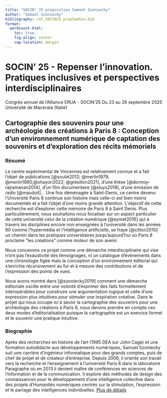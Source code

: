 ```yaml
---
title: "SOCIN’ 25 proposition Samuel Szoniecky"
author: "Samuel Szoniecky"
bibliography: ref_SOCIN25_propSamSzo.bib
format:
  wordcount-html:
    toc: true
    fig-align: center
    cap-location: margin
---
```


# SOCIN’ 25 - Repenser l’innovation. Pratiques inclusives et perspectives interdisciplinaires

Congrès annuel de l’Alliance ERUA - SOCIN’25 Du 23 au 26 septembre 2025 Université de Macerata (Italie)

## Cartographie des souvenirs pour une archéologie des créations à Paris 8 : Conception d'un environnement numérique de captation des souvenirs et d'exploration des récits mémoriels

### Résumé

Le centre expérimental de Vincennes est relativement connue et a fait l'objet de publications [@soulié2012; @merlin1979; @merlin1980;@ohayon2022; @grésillon2021], d'une thèse [@dormoy-rajramanan2014], d'un film documentaire [@sluys2018], d'une émission de radio [@mauduit]... Une fois déménagée à Saint-Denis, ce centre devenu l'Université Paris 8 continue son histoire mais celle-ci est bien moins documentée et a fait l'objet d'une moins grande attention. L'objectif de cette recherche est d'explorer cette mémoire de Paris 8 à Saint Denis. Plus particulièrement, nous souhaitons nous focaliser sur un aspect particulier de cette université celui de la création numérique [@eymet2016] qui à travers les disciplines encore non enseignées à l'université dans les années 80 comme l'hypermédia et l'intelligence artificielle, se fraye [@citton2010] un chemin dans les pratiques universitaires jusqu'aujourd'hui où Paris 8 proclame "les créations" comme moteur de son avenir.

Nous concevons ce projet comme une démarche interdisciplinaire qui vise n'ont pas l'exaustivité des témoignages, ni un catalogue d'événements dans une chronologie figée mais la conception d'un environnement éditorial qui s'enrichie récursivement au fur et à mesure des contributions et de l'expression des points de vues.

Nous avons montré dans [@szoniecky2019] comment une démarche éditoriale oscille entre une volonté d'exprimer des faits formellement interopérables pour construire une argumentation logique et celle d'une expression plus intuitives pour stimuler une inspiration créative. Dans le projet qui nous occupe ici à savoir la cartographie des souvenirs pour une archéologie des créations à Paris 8, nous devons prendre en compte ces deux modes d'éditorialisation puisque la cartographie est un exercice formel et le souvenir une pratique intuitive.

### Biographie

Après des recherches en histoire de l’art (1995 DEA sur John Cage) et une formation autodidacte aux développements numériques, Samuel Szoniecky suit une carrière d’ingénieur informatique pour des grands comptes, puis de chef de projet et de créateur d’entreprise. Depuis 2006, il oriente son travail vers la recherche et l’enseignement à l’université Paris 8 dans le laboratoire Paragraphe où en 2013 il devient maître de conférences en sciences de l’information et de la communication. Il explore des méthodes de design des connaissances pour le développement d’une intelligence collective dans des projets d'Humanités numériques centrés sur la stimulation, l’expression et le partage des intelligences individuelles. [Plus de détails](https://www.samszo.univ-paris8.fr/omk/s/fiches/page/cv "Plus de détails")